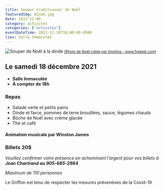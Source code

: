 ```yaml
---
title: Souper traditionnel de Noël
featuredImg: dinde.jpg
date: 2021-12-06
category: activites
categories: ["activites"]
eventDateTime: 2021-12-18T18:00:00-0500
lieu: Salle Immaculée
---
```


![Souper de Noël à la dinde](dinde.jpg)
<small class="mb-5 text-center d-block"><a href='https://www.freepik.com/photos/christmas'>(Photo de Noël créée par timolina - www.freepik.com)</a></small>

## Le samedi 18 décembre 2021
- **Salle Immaculée**
- **À compter de 18h**

### Repas
- Salade verte et petits pains
- Dinde et farce, pommes de terre brouillées, sauce, légumes chauds
- Bûche de Noël avec crème glacée
- Thé et café

#### Animation musicale par Winston James
### Billets 20$

_Veuillez confirmer votre présence en acheminant l’argent pour vos billets à **Jean Chartrand au 905-685-2984**_

_Maximum de 110 personnes_

Le Griffon est tenu de respecter les mesures préventives de la Covid-19

<Patrimoine />